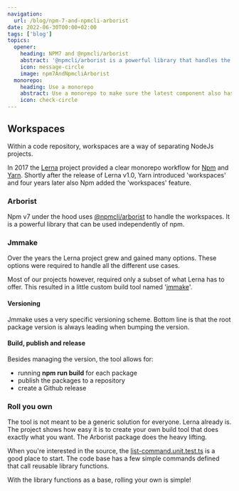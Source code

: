 ```yaml
---
navigation:
  url: /blog/npm-7-and-npmcli-arborist
date: 2022-06-30T00:00+02:00
tags: ['blog']
topics:
  opener:
    heading: NPM7 and @npmcli/arborist
    abstract: '@npmcli/arborist is a powerful library that handles the new npm 7 workspaces. This blog is about a simple make tool that uses the library.'
    icon: message-circle
    image: npm7AndNpmcliArborist
  monorepo:
    heading: Use a monorepo
    abstract: Use a monorepo to make sure the latest component also has the latest version.
    icon: check-circle
---
```


## Workspaces

Within a code repository, workspaces are a way of separating NodeJs projects.

In 2017 the [Lerna](https://lerna.js.org) project provided a clear monorepo
workflow for [Npm](https://www.npmjs.com) and [Yarn](https://yarnpkg.com).
Shortly after the release of Lerna v1.0, Yarn introduced 'workspaces' and four
years later also Npm added the 'workspaces' feature.

### Arborist

Npm v7 under the hood uses
[@npmcli/arborist](https://www.npmjs.com/package/@npmcli/arborist) to handle the
workspaces. It is a powerful library that can be used independently of npm.

### Jmmake

Over the years the Lerna project grew and gained many options. These options
were required to handle all the different use cases.

Most of our projects however, required only a subset of what Lerna has to offer.
This resulted in a little custom build tool named
'[jmmake](https://github.com/jaccomeijer/jmmake)'.

#### Versioning

Jmmake uses a very specific versioning scheme. Bottom line is that the root
package version is always leading when bumping the version.

#### Build, publish and release

Besides managing the version, the tool allows for:

* running **npm run build** for each package
* publish the packages to a repository
* create a Github release

### Roll you own

The tool is not meant to be a generic solution for everyone. Lerna already is.
The project shows how easy it is to create your own build tool that does exactly
what you want. The Arborist package does the heavy lifting.

When you're interested in the source, the
[list-command.unit.test.ts](https://github.com/jaccomeijer/jmmake/blob/main/src/commands/list-command/list-command.unit.test.ts)
is a good place to start. The code base has a few simple commands defined that
call reusable library functions.

With the library functions as a base, rolling your own is simple!
